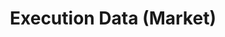 ---
title: "Execution Data (Market)"
asyncapi: "/api-reference/websocket-asyncapi.json /executiondata/{market}"
---